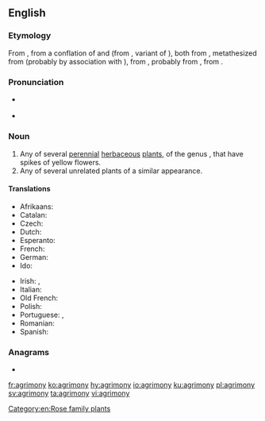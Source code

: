 ==English==

===Etymology===
From {{etyl|enm|en}} {{m|enm|egremoyne}}, from a conflation of {{etyl|ang|en}} {{m|ang|agrimonia}} and {{etyl|frm|en}} {{m|frm|agremoine}} (from {{etyl|fro|en}} {{m|fro|agremoine}}, variant of {{m|fro|aegremone}}), both from {{etyl|LL.|en}} {{m|la|agrimōnia}}, metathesized from {{etyl|la|en}} {{m|la|argemōnia||a kind of poppy}} (probably by association with {{m|la|ager|ager, agri-|field}}), from {{etyl|grc|en}} {{m|grc|ἀργεμώνη||{{w|Papaver argemone}}, wild-rose}}, probably from {{m|grc|ἄργεμον||[[leucoma]]}}, from {{m|grc|ἀργός||white}}.

===Pronunciation===
* {{a|RP}} {{IPA|/ˈæ.ɡɹɪ.mən.i/|lang=en}}
* {{a|GA}} {{IPA|/ˈæ.ɡɹɪˌmoʊ.ni/|lang=en}}

===Noun===
{{wikipedia}}
{{en-noun|agrimonies}}

# Any of several [[perennial]] [[herbaceous]] [[plant]]s, of the genus {{taxlink|Agrimonia|genus|noshow=1}}, that have spikes of yellow flowers.
# Any of several unrelated plants of a similar appearance.

====Translations====
{{trans-top|plant of the genus ''Agrimonia''}}
* Afrikaans: {{t|af|akkermonie|f}}
* Catalan: {{t|ca|agrimònia|f}}
* Czech: {{t|cs|řepík|m}}
* Dutch: {{t+|nl|agrimonie}}
* Esperanto: {{t|eo|agrimonio}}
* French: {{t+|fr|aigremoine|f}}
* German: {{t+|de|Odermennig|m}}
* Ido: {{t+|io|agrimonio}}
{{trans-mid}}
* Irish: {{t|ga|airgeadán|m}}, {{t|ga|marbhdhraighean|m}}
* Italian: {{t|it|agrimonia|f}}
* Old French: {{t|fro|aegremone|f}}
* Polish: {{t|pl|rzepik|m}}
* Portuguese: {{t|pt|agrimónia|f}} {{qualifier|Portugal}}, {{t+|pt|agrimônia|f}} {{qualifier|Brazil}}
* Romanian: {{t+|ro|turiță-mare|f}}
* Spanish: {{t+|es|agrimonia|f}}
{{trans-bottom}}

===Anagrams===
* {{l|en|myriagon}}

[[Category:en:Rose family plants]]

[[fr:agrimony]]
[[ko:agrimony]]
[[hy:agrimony]]
[[io:agrimony]]
[[ku:agrimony]]
[[pl:agrimony]]
[[sv:agrimony]]
[[ta:agrimony]]
[[vi:agrimony]]